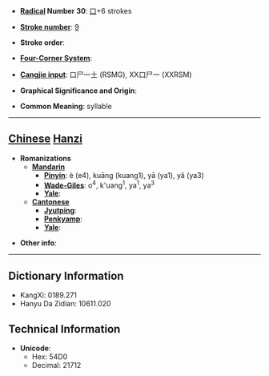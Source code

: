 * '''[[Wiktionary:Chinese radical index| Radical]] Number 30''': [[Wiktionary:Chinese radical index 口|口]]+6 strokes

* '''[[Wiktionary:Chinese total strokes index|Stroke number]]''': [[Wiktionary:Chinese total strokes index 9|9]]

* '''Stroke order''': 

* '''[[Wiktionary:Chinese four corner index|Four-Corner System]]''': 

* '''[[Wiktionary:Chinese Cangjie index|Cangjie input]]''': 口尸一土 (RSMG), XX口尸一 (XXRSM)

* '''Graphical Significance and Origin''': 

* '''Common Meaning''': syllable

----

== [[Chinese]] [[Hanzi]] ==

* '''Romanizations'''
** '''[[Mandarin]]'''
*** '''[[Pinyin]]''': è (e4), kuāng (kuang1), yā (ya1), yǎ (ya3)
*** '''[[Wade-Giles]]''': o<sup>4</sup>, k'uang<sup>1</sup>, ya<sup>1</sup>, ya<sup>3</sup>
*** '''[[Yale]]''': 
** '''[[Cantonese]]'''
*** '''[[Jyutping]]''':
*** '''[[Penkyamp]]''': 
*** '''[[Yale]]''': 

* '''Other info''': 

----

== Dictionary Information ==

* KangXi: 0189.271
* Hanyu Da Zidian: 10611.020

== Technical Information ==

* '''Unicode''':
** Hex: 54D0
** Decimal: 21712